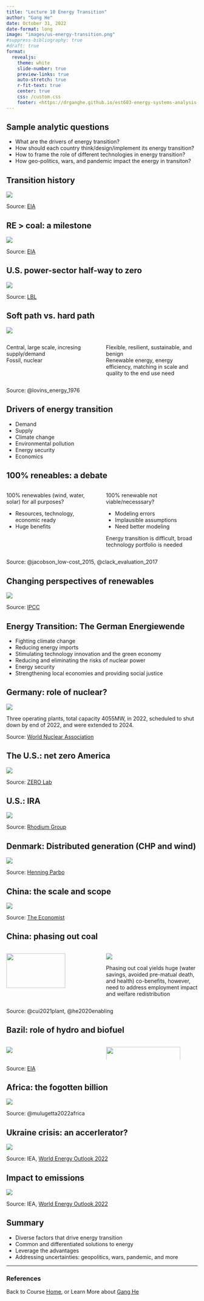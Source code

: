 ```yaml
---
title: "Lecture 10 Energy Transition"
author: "Gang He"
date: October 31, 2022
date-format: long
image: "images/us-energy-transition.png"
#suppress-bibliography: true
#draft: true
format:
  revealjs:
    theme: white
    slide-number: true
    preview-links: true
    auto-stretch: true
    r-fit-text: true
    center: true
    css: /custom.css
    footer: <https://drganghe.github.io/est603-energy-systems-analysis-2022-fall/>
---
```


## Sample analytic questions

-   What are the drivers of energy transition?\
-   How should each country think/design/implement its energy transition?\
-   How to frame the role of different technologies in energy transition?\
-   How geo-politics, wars, and pandemic impact the energy in transiton?\

## Transition history

![](images/us-energy-transition.png){fig-align="center"}

::: footer
Source: [EIA](https://www.eia.gov/todayinenergy/detail.php?id=36612)
:::

## RE > coal: a milestone

![](images/us-re-coal.svg){fig-align="center"}

::: footer
Source: [EIA](https://www.eia.gov/todayinenergy/detail.php?id=43895)
:::


## U.S. power-sector half-way to zero

![](images/half-way-to-zero-us.png){fig-align="center"}

::: footer
Source: [LBL](https://newscenter.lbl.gov/wp-content/uploads/sites/2/2021/04/HalfwaytoZero.png)
:::


## Soft path vs. hard path{.smaller}

![](images/hard-soft-path.png){fig-align="center"}

::: columns

::: {.column width="50%"}
Central, large scale, incresing supply/demand     
Fossil, nuclear
:::

::: {.column width="50%"}
Flexible, resilient, sustainable, and benign  
Renewable energy, energy efficiency, matching in scale and quality to the end use need 
:::

:::

::: footer
Source: @lovins_energy_1976
:::


## Drivers of energy transition

- Demand
- Supply
- Climate change
- Environmental pollution
- Energy security
- Economics


## 100% reneables: a debate

::: columns

::: {.column width="50%"}
100% renewables (wind, water, solar) for all purposes?

- Resources, technology, economic ready  
- Huge benefits

:::

::: {.column width="50%"}
100% renewable not viable/necesssary?

- Modeling errors   
- Implausible assumptions  
- Need better modeling

Energy transition is difficult, broad technology portfolio is needed

:::

:::


::: footer
Source: @jacobson_low-cost_2015, @clack_evaluation_2017
:::


## Changing perspectives of renewables 

![](images/ipcc-re-costs.png){fig-align="center"}


::: footer
Source: [IPCC](https://www.ipcc.ch/report/ar6/wg3/figures/summary-for-policymakers/figure-spm-3/)
:::

## Energy Transition: The German Energiewende

- Fighting climate change
- Reducing energy imports
- Stimulating technology innovation and the green economy
- Reducing and eliminating the risks of nuclear power
- Energy security
- Strengthening local economies and providing social justice

## Germany: role of nuclear?

![](images/germany-operable-nuclear-capacity.png){fig-align="center"}

Three operating plants, total capacity 4055MW, in 2022, scheduled to shut down by end of 2022, and were extended to 2024.

::: footer
Source: [World Nuclear Association](https://world-nuclear.org/information-library/country-profiles/countries-g-n/germany.aspx)
:::

## The U.S.: net zero America
![](images/net-zero-america.png){fig-align="center"}

::: footer
Source: [ZERO Lab](https://netzeroamerica.princeton.edu)
:::

## U.S.: IRA
![](images/rhg-ira-emission.png){fig-align="center"}

::: footer
Source: [Rhodium Group](https://rhg.com/research/climate-clean-energy-inflation-reduction-act/)
:::

## Denmark: Distributed generation (CHP and wind)

![](images/denmark-distributed-gen.png){fig-align="center"}

::: footer
Source: [Henning Parbo](https://iea.blob.core.windows.net/assets/imports/events/103/PARBO.pdf)
:::

## China: the scale and scope

![](images/china-carbon-neutrality.jpeg){fig-align="center"}

::: footer
Source: [The Economist](https://www.economist.com/graphic-detail/2021/08/07/how-climate-targets-compare-against-a-common-baseline)
:::


## China: phasing out coal{.smaller}

::: columns

::: {.column width="50%"}

![](images/retirement-score-china-coal-plants.webp){fig-align="center" width="80%"}

:::

::: {.column width="50%"}

![](images/china-coal-transition.png){fig-align="center"}

Phasing out coal yields huge (water savings, avoided pre-matual death, and health) co-benefits, however, need to address employment impact and welfare redistribution

:::

:::


::: footer
Source: @cui2021plant, @he2020enabling
:::

## Bazil: role of hydro and biofuel

::: columns
::: {.column width="50%"}
![](images/brazil-energy-mix.png){fig-align="center"}
:::

::: {.column width="50%"}
![](images/brazil-power-mix.png){fig-align="center" width="90%"}
:::

:::

::: footer
Source: [EIA](https://www.eia.gov/international/analysis/country/BRA)
:::

## Africa: the fogotten billion

![](images/africa-energy.webp){fig-align="center"}

::: footer
Source: @mulugetta2022africa
:::

## Ukraine crisis: an accerlerator?

![](images/russia-invation-reshape-energy.png){fig-align="center"}

::: footer
Source: IEA, [World Energy Outlook 2022](https://www.iea.org/reports/world-energy-outlook-2022)
:::

## Impact to emissions

![](images/russia-gas-flow-and-emission-impact.png){fig-align="center"}

::: footer
Source: IEA, [World Energy Outlook 2022](https://www.iea.org/reports/world-energy-outlook-2022)
:::


## Summary

-   Diverse factors that drive energy transition\
-   Common and differentiated solutions to energy\
-   Leverage the advantages\
-   Addressing uncertainties: geopolitics, wars, pandemic, and more

---

### References

::: {#refs}
:::

::: footer
Back to Course [Home](https://drganghe.github.io/est603-energy-systems-analysis-2022-fall/), or Learn More about [Gang He](https://drganghe.github.io)
:::
